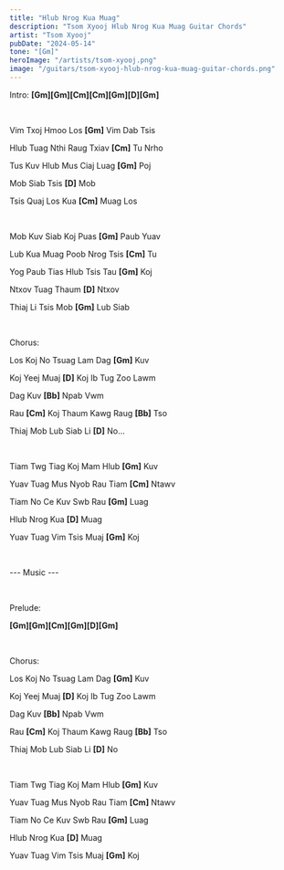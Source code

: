 ```yaml
---
title: "Hlub Nrog Kua Muag"
description: "Tsom Xyooj Hlub Nrog Kua Muag Guitar Chords"
artist: "Tsom Xyooj"
pubDate: "2024-05-14"
tone: "[Gm]"
heroImage: "/artists/tsom-xyooj.png"
image: "/guitars/tsom-xyooj-hlub-nrog-kua-muag-guitar-chords.png"
---
```


Intro: <b>[Gm][Gm][Cm][Cm][Gm][D][Gm]</b>

<br />

Vim Txoj Hmoo Los <b>[Gm]</b> Vim Dab Tsis

Hlub Tuag Nthi Raug Txiav <b>[Cm]</b> Tu Nrho

Tus Kuv Hlub Mus Ciaj Luag <b>[Gm]</b> Poj

Mob Siab Tsis <b>[D]</b> Mob

Tsis Quaj Los Kua <b>[Cm]</b> Muag Los

<br />

Mob Kuv Siab Koj Puas <b>[Gm]</b> Paub Yuav

Lub Kua Muag Poob Nrog Tsis <b>[Cm]</b> Tu

Yog Paub Tias Hlub Tsis Tau <b>[Gm]</b> Koj

Ntxov Tuag Thaum <b>[D]</b> Ntxov

Thiaj Li Tsis Mob <b>[Gm]</b> Lub Siab

<br />

Chorus:

Los Koj No Tsuag Lam Dag <b>[Gm]</b> Kuv

Koj Yeej Muaj <b>[D]</b> Koj Ib Tug Zoo Lawm

Dag Kuv <b>[Bb]</b> Npab Vwm

Rau <b>[Cm]</b> Koj Thaum Kawg Raug <b>[Bb]</b> Tso

Thiaj Mob Lub Siab Li <b>[D]</b> No...

<br />

Tiam Twg Tiag Koj Mam Hlub <b>[Gm]</b> Kuv

Yuav Tuag Mus Nyob Rau Tiam <b>[Cm]</b> Ntawv

Tiam No Ce Kuv Swb Rau <b>[Gm]</b> Luag

Hlub Nrog Kua <b>[D]</b> Muag

Yuav Tuag Vim Tsis Muaj <b>[Gm]</b> Koj

<br />

--- Music ---

<br />

Prelude:

<b>[Gm][Gm][Cm][Gm][D][Gm]</b>

<br />

Chorus:

Los Koj No Tsuag Lam Dag <b>[Gm]</b> Kuv

Koj Yeej Muaj <b>[D]</b> Koj Ib Tug Zoo Lawm

Dag Kuv <b>[Bb]</b> Npab Vwm

Rau <b>[Cm]</b> Koj Thaum Kawg Raug <b>[Bb]</b> Tso

Thiaj Mob Lub Siab Li <b>[D]</b> No

<br />

Tiam Twg Tiag Koj Mam Hlub <b>[Gm]</b> Kuv

Yuav Tuag Mus Nyob Rau Tiam <b>[Cm]</b> Ntawv

Tiam No Ce Kuv Swb Rau <b>[Gm]</b> Luag

Hlub Nrog Kua <b>[D]</b> Muag

Yuav Tuag Vim Tsis Muaj <b>[Gm]</b> Koj
